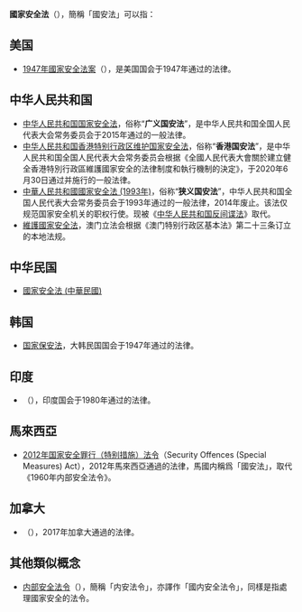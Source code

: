 '''國家安全法'''（{{lang|en|National Security Act}}），簡稱「國安法」可以指：

== 美国 ==
* [[1947年國家安全法案|1947年國家安全法案]]（{{lang|en|National Security Act}}），是美国国会于1947年通过的法律。

== 中华人民共和国 ==
* [[中华人民共和国国家安全法|中华人民共和国国家安全法]]，俗称“'''广义国安法'''”，是中华人民共和国全国人民代表大会常务委员会于2015年通过的一般法律。
* [[中华人民共和国香港特别行政区维护国家安全法|中华人民共和国香港特别行政区维护国家安全法]]，俗称“'''香港国安法'''”，是中华人民共和国全国人民代表大会常务委员会根据《全國人民代表大會關於建立健全香港特別行政區維護國家安全的法律制度和執行機制的決定》，于2020年6月30日通过并施行的一般法律。
* [[中華人民共和國國家安全法_(1993年)|中華人民共和國國家安全法 (1993年)]]，俗称“'''狭义国安法'''”，中华人民共和国全国人民代表大会常务委员会于1993年通过的一般法律，2014年废止。该法仅规范国家安全机关的职权行使。现被《[[中华人民共和国反间谍法|中华人民共和国反间谍法]]》取代。
* [[維護國家安全法_(澳門)|維護國家安全法]]，澳门立法会根据《澳门特别行政区基本法》第二十三条订立的本地法规。

== 中华民国 ==
{{wikisourcehas|國家安全法 (中華民國)}}
* [[國家安全法_(中華民國)|國家安全法 (中華民國)]]

== 韩国 ==
* [[国家保安法|国家保安法]]，大韩民国国会于1947年通过的法律。

== 印度 ==
* {{tsl|en|National Security Act (India)|1980年国家安全法案}}（{{lang|en|National Security Act}}），印度国会于1980年通过的法律。

== 馬來西亞 ==
*[[2012年国家安全罪行（特别措施）法令|2012年国家安全罪行（特别措施）法令]]（Security Offences (Special Measures) Act），2012年馬來西亞通過的法律，馬國内稱爲「國安法」，取代《1960年内部安全法令》。

== 加拿大 ==
*{{link-en|國家安全法 (加拿大)|National Security Act 2017 (Canada)}}（{{lang|en|National Security Act}}），2017年加拿大通過的法律。

== 其他類似概念 ==
*[[内部安全法令|内部安全法令]]（{{lang|en|Internal Security Act}}），簡稱「内安法令」，亦譯作「國内安全法令」，同樣是指處理國家安全的法令。

{{同类索引}}